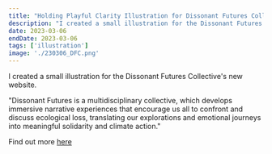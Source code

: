 ```yaml
---
title: "Holding Playful Clarity Illustration for Dissonant Futures Collective"
description: "I created a small illustration for the Dissonant Futures Collective's new website."
date: 2023-03-06
endDate: 2023-03-06
tags: ['illustration']
image: './230306_DFC.png'
---
```


I created a small illustration for the Dissonant Futures Collective's new website.

"Dissonant Futures is a multidisciplinary collective, which develops immersive narrative experiences that encourage us all to confront and discuss ecological loss, translating our explorations and emotional journeys into meaningful solidarity and climate action."

Find out more [here](https://www.dissonantfuturescollective.co.uk/)